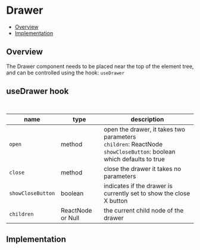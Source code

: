 
<Meta of={Drawer} />

# Drawer

- [Overview](#overview)
- [Implementation](#implementation)

## Overview

The Drawer component needs to be placed near the top of the element tree, and can be controlled using the hook: `useDrawer`

<Canvas of={Drawer.DrawerExample} />

## useDrawer hook

```jsx
const { open, close, showCloseButton, children } = useDrawer();
```


| name              | type              | description                                                                                                              |
|-------------------|-------------------|--------------------------------------------------------------------------------------------------------------------------|
| `open`            | method            | open the drawer, it takes two parameters<br/>`children`: ReactNode<br/>`showCloseButton`: boolean which defaults to true |
| `close`           | method            | close the drawer it takes no parameters                                                                                  |
| `showCloseButton` | boolean           | indicates if the drawer is currently set to show the close X button                                                      |
| `children`        | ReactNode or Null | the current child node of the drawer                                                                                     |

## Implementation

```jsx
import useDrawer from "@bluelightcard/shared-ui/src/components/Drawer/useDrawer";

export const SomeDrawerContentComponent: FC = () => {
  const { close } = useDrawer();
  return (
    <div>
      <h2>My Content</h2>
      <Button onClick={() => close()}>Close</Button>
    </div>
  )
}

const SomePageOrComponentNeedingToLaunchTheDrawer: FC = () => {
  const { open, close } = useDrawer();

  const onOpen = () => {
    open({children: <SomeDrawerContentComponent />});
  }

  return <Button onClick={onOpen}>Open</Button>
}
```


